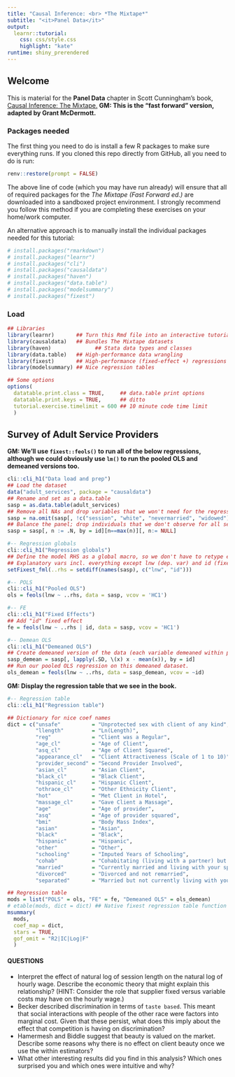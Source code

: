 ```yaml
---
title: "Causal Inference: <br> *The Mixtape*"
subtitle: "<it>Panel Data</it>"
output: 
  learnr::tutorial:
    css: css/style.css
    highlight: "kate"
runtime: shiny_prerendered
---
```


## Welcome

This is material for the **Panel Data** chapter in Scott Cunningham's book, [Causal Inference: The Mixtape.](https://mixtape.scunning.com/)
**GM: This is the "fast forward" version, adapted by Grant McDermott.** 

### Packages needed

The first thing you need to do is install a few R packages to make sure everything runs.
If you cloned this repo directly from GitHub, all you need to do is run:

```r
renv::restore(prompt = FALSE)
```

The above line of code (which you may have run already) will ensure that all of
required packages for the *The Mixtape (Fast Forward ed.)* are downloaded into 
a sandboxed project environment. I strongly recommend you follow this method
if you are completing these exercises on your home/work computer.

An alternative approach is to manually install the individual packages needed 
for this tutorial:

```r
# install.packages("rmarkdown")
# install.packages("learnr")
# install.packages("cli")
# install.packages("causaldata")
# install.packages("haven")
# install.packages("data.table")
# install.packages("modelsummary")
# install.packages("fixest")
```

### Load

```r
## Libraries
library(learnr)       ## Turn this Rmd file into an interactive tutorial
library(causaldata)   ## Bundles The Mixtape datasets
library(haven)				## Stata data types and classes
library(data.table)   ## High-performance data wrangling
library(fixest)       ## High-performance (fixed-effect +) regressions
library(modelsummary) ## Nice regression tables

## Some options
options(
  datatable.print.class = TRUE,     ## data.table print options
  datatable.print.keys = TRUE,      ## ditto
  tutorial.exercise.timelimit = 600 ## 10 minute code time limit
  )
```


## Survey of Adult Service Providers

**GM: We'll use `fixest::feols()` to run all of the below regressions, although we could obviously use `lm()` to run the pooled OLS and demeaned versions too.**

```r
cli::cli_h1("Data load and prep")
## Load the dataset
data("adult_services", package = "causaldata")
## Rename and set as a data.table 
sasp = as.data.table(adult_services)
## Remove all NAs and drop variables that we won't need for the regressions
sasp = na.omit(sasp[, !c("session", "white", "nevermarried", "widowed")])
## Balance the panel; drop individuals that we don't observe for all sessions
sasp = sasp[, n := .N, by = id][n==max(n)][, n:= NULL]

#-- Regression globals
cli::cli_h1("Regression globals")
## Define the model RHS as a global macro, so we don't have to retype each time
## Explanatory vars incl. everything except lnw (dep. var) and id (fixed effect)
setFixest_fml(..rhs = setdiff(names(sasp), c("lnw", "id")))

#-- POLS
cli::cli_h1("Pooled OLS") 
ols = feols(lnw ~ ..rhs, data = sasp, vcov = 'HC1')

#-- FE
cli::cli_h1("Fixed Effects") 
## Add "id" fixed effect
fe = feols(lnw ~ ..rhs | id, data = sasp, vcov = 'HC1')

#-- Demean OLS
cli::cli_h1("Demeaned OLS") 
## Create demeaned version of the data (each variable demeaned within provider ID)
sasp_demean = sasp[, lapply(.SD, \(x) x - mean(x)), by = id]
## Run our pooled OLS regression on this demeaned dataset.
ols_demean = feols(lnw ~ ..rhs, data = sasp_demean, vcov = ~id)
```

**GM: Display the regression table that we see in the book.**

```r
#-- Regression table
cli::cli_h1("Regression table") 

## Dictionary for nice coef names
dict = c("unsafe"          = "Unprotected sex with client of any kind",
         "llength"         = "Ln(Length)",
         "reg"             = "Client was a Regular",
         "age_cl"          = "Age of Client",
         "asq_cl"          = "Age of Client Squared",
         "appearance_cl"   = "Client Attractiveness (Scale of 1 to 10)",
         "provider_second" = "Second Provider Involved",
         "asian_cl"        = "Asian Client",
         "black_cl"        = "Black Client",
         "hispanic_cl"     = "Hispanic Client",
         "othrace_cl"      = "Other Ethnicity Client",
         "hot"             = "Met Client in Hotel",
         "massage_cl"      = "Gave Client a Massage",
         "age"             = "Age of provider",
         "asq"             = "Age of provider squared",
         "bmi"             = "Body Mass Index",
         "asian"           = "Asian",
         "black"           = "Black",
         "hispanic"        = "Hispanic",
         "other"           = "Other",
         "schooling"       = "Imputed Years of Schooling",
         "cohab"           = "Cohabitating (living with a partner) but unmarried",
         "married"         = "Currently married and living with your spouse",
         "divorced"        = "Divorced and not remarried",
         "separated"       = "Married but not currently living with your spouse")

## Regression table
mods = list("POLS" = ols, "FE" = fe, "Demeaned OLS" = ols_demean)
# etable(mods, dict = dict) ## Native fixest regression table function
msummary(
  mods,
  coef_map = dict,
  stars = TRUE,
  gof_omit = "R2|IC|Log|F"
  )
```

#### QUESTIONS
- Interpret the effect of natural log of session length on the natural log of hourly wage.  Describe the economic theory that might explain this relationship?  (HINT: Consider the role that supplier fixed versus variable costs may have on the hourly wage.)
- Becker described discrimination in terms of ``taste based``.  This meant that social interactions with people of the other race were factors into marginal cost.  Given that these persist, what does this imply about the effect that competition is having on discrimination?
- Hamermesh and Biddle suggest that beauty is valued on the market.  Describe some reasons why there is no effect on client beauty once we use the within estimators?
- What other interesting results did you find in this analysis?  Which ones surprised you and which ones were intuitive and why?

